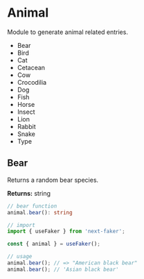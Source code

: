 # Animal

Module to generate animal related entries.

* Bear
* Bird
* Cat
* Cetacean
* Cow
* Crocodilia
* Dog
* Fish
* Horse
* Insect
* Lion
* Rabbit
* Snake
* Type

## Bear

Returns a random bear species.

**Returns:** string

```ts
// bear function
animal.bear(): string

// import
import { useFaker } from 'next-faker';

const { animal } = useFaker();

// usage
animal.bear(); // => "American black bear"
animal.bear(); // 'Asian black bear'
```
